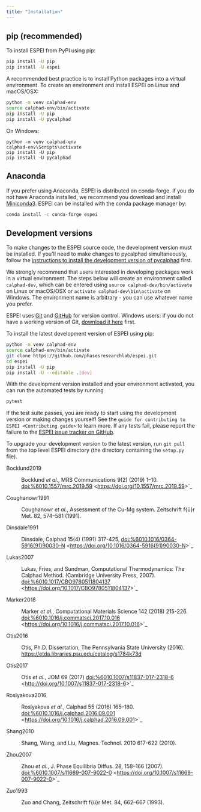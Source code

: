```yaml
---
title: "Installation"
---
```


## pip (recommended)

To install ESPEI from PyPI using pip:

``` bash
pip install -U pip
pip install -U espei
```

A recommended best practice is to install Python packages into a virtual
environment. To create an environment and install ESPEI on Linux and
macOS/OSX:

``` bash
python -m venv calphad-env
source calphad-env/bin/activate
pip install -U pip
pip install -U pycalphad
```

On Windows:

``` batch
python -m venv calphad-env
calphad-env\Scripts\activate
pip install -U pip
pip install -U pycalphad
```

## Anaconda

If you prefer using Anaconda, ESPEI is distributed on conda-forge. If
you do not have Anaconda installed, we recommend you download and
install [Miniconda3](https://docs.conda.io/en/latest/miniconda.html).
ESPEI can be installed with the conda package manager by:

``` bash
conda install -c conda-forge espei
```

## Development versions {#installing-development-versions}

To make changes to the ESPEI source code, the development version must
be installed. If you\'ll need to make changes to pycalphad
simultaneously, follow the [instructions to install the development
version of
pycalphad](https://pycalphad.org/docs/latest/INSTALLING.html#development-versions-advanced-users)
first.

We strongly recommend that users interested in developing packages work
in a virtual environment. The steps below will create an environment
called `calphad-dev`, which can be entered using
`source calphad-dev/bin/activate` on Linux or macOS/OSX or
`activate calphad-dev\bin\activate` on Windows. The environment name is
arbitrary - you can use whatever name you prefer.

ESPEI uses [Git](https://git-scm.com/book/en/v2) and
[GitHub](https://github.com/PhasesResearchLab/ESPEI) for version
control. Windows users: if you do not have a working version of Git,
[download it here](https://git-scm.com/downloads) first.

To install the latest development version of ESPEI using pip:

``` bash
python -m venv calphad-env
source calphad-env/bin/activate
git clone https://github.com/phasesresearchlab/espei.git
cd espei
pip install -U pip
pip install -U --editable .[dev]
```

With the development version installed and your environment activated,
you can run the automated tests by running

``` bash
pytest
```

If the test suite passes, you are ready to start using the development
version or making changes yourself! See the
`guide for contributing to ESPEI <Contributing guide>`{.interpreted-text
role="ref"} to learn more. If any tests fail, please report the failure
to the [ESPEI issue tracker on
GitHub](https://github.com/phasesresearchlab/espei/issues).

To upgrade your development version to the latest version, run
`git pull` from the top level ESPEI directory (the directory containing
the `setup.py` file).

::: {#citations}

[Bocklund2019]{#Bocklund2019 .citation-label}

:   Bocklund *et al.*, MRS Communications 9(2) (2019) 1--10.
    <doi:%6010.1557/mrc.2019.59>
    \<<https://doi.org/10.1557/mrc.2019.59>\>\`\_

[Coughanowr1991]{#Coughanowr1991 .citation-label}

:   Coughanowr *et al.*, Assessment of the Cu-Mg system. Zeitschrift
    f{ü}r Met. 82, 574--581 (1991).

[Dinsdale1991]{#Dinsdale1991 .citation-label}

:   Dinsdale, Calphad 15(4) (1991) 317-425,
    <doi:%6010.1016/0364-5916(91)90030-N>
    \<<https://doi.org/10.1016/0364-5916(91)90030-N>\>\`\_

[Lukas2007]{#Lukas2007 .citation-label}

:   Lukas, Fries, and Sundman, Computational Thermodynamics: The Calphad
    Method. (Cambridge University Press, 2007).
    <doi:%6010.1017/CBO9780511804137>
    \<<https://doi.org/10.1017/CBO9780511804137>\>\`\_

[Marker2018]{#Marker2018 .citation-label}

:   Marker *et al.*, Computational Materials Science 142 (2018) 215-226.
    <doi:%6010.1016/j.commatsci.2017.10.016>
    \<<https://doi.org/10.1016/j.commatsci.2017.10.016>\>\`\_

[Otis2016]{#Otis2016 .citation-label}

:   Otis, Ph.D. Dissertation, The Pennsylvania State University (2016).
    <https://etda.libraries.psu.edu/catalog/s1784k73d>

[Otis2017]{#Otis2017 .citation-label}

:   Otis *et al.*, JOM 69 (2017) <doi:%6010.1007/s11837-017-2318-6>
    \<<http://doi.org/10.1007/s11837-017-2318-6>\>\`\_

[Roslyakova2016]{#Roslyakova2016 .citation-label}

:   Roslyakova *et al.*, Calphad 55 (2016) 165--180.
    <doi:%6010.1016/j.calphad.2016.09.001>
    \<<https://doi.org/10.1016/j.calphad.2016.09.001>\>\`\_

[Shang2010]{#Shang2010 .citation-label}

:   Shang, Wang, and Liu, Magnes. Technol. 2010 617-622 (2010).

[Zhou2007]{#Zhou2007 .citation-label}

:   Zhou *et al.*, J. Phase Equilibria Diffus. 28, 158--166 (2007).
    <doi:%6010.1007/s11669-007-9022-0>
    \<<https://doi.org/10.1007/s11669-007-9022-0>\>\`\_

[Zuo1993]{#Zuo1993 .citation-label}

:   Zuo and Chang, Zeitschrift f{ü}r Met. 84, 662--667 (1993).
:::
